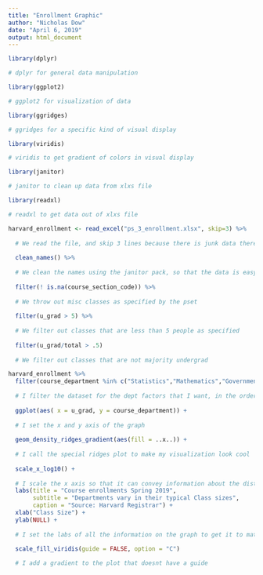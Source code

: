 ```yaml
---
title: "Enrollment Graphic"
author: "Nicholas Dow"
date: "April 6, 2019"
output: html_document
---
```


```r
library(dplyr)

# dplyr for general data manipulation

library(ggplot2)

# ggplot2 for visualization of data

library(ggridges)

# ggridges for a specific kind of visual display

library(viridis)

# viridis to get gradient of colors in visual display

library(janitor)

# janitor to clean up data from xlxs file

library(readxl)

# readxl to get data out of xlxs file

harvard_enrollment <- read_excel("ps_3_enrollment.xlsx", skip=3) %>% 
  
  # We read the file, and skip 3 lines because there is junk data there
  
  clean_names() %>% 
  
  # We clean the names using the janitor pack, so that the data is easy to use
  
  filter(! is.na(course_section_code)) %>%
  
  # We throw out misc classes as specified by the pset
  
  filter(u_grad > 5) %>% 
  
  # We filter out classes that are less than 5 people as specified
  
  filter(u_grad/total > .5)
  
  # We filter out classes that are not majority undergrad

harvard_enrollment %>% 
  filter(course_department %in% c("Statistics","Mathematics","Government","Expository Writing","Economics","Computer Science")) %>% 
  
  # I filter the dataset for the dept factors that I want, in the order that I want them
  
  ggplot(aes( x = u_grad, y = course_department)) +
  
  # I set the x and y axis of the graph
  
  geom_density_ridges_gradient(aes(fill = ..x..)) +
  
  # I call the special ridges plot to make my visualization look cool
  
  scale_x_log10() +
  
  # I scale the x axis so that it can convey information about the distribution of both small and very large classes that are typical at harvard
  labs(title = "Course enrollments Spring 2019",
       subtitle = "Departments vary in their typical Class sizes",
       caption = "Source: Harvard Registrar") +
  xlab("Class Size") +
  ylab(NULL) +
  
  # I set the labs of all the information on the graph to get it to match
  
  scale_fill_viridis(guide = FALSE, option = "C") 

  # I add a gradient to the plot that doesnt have a guide
```